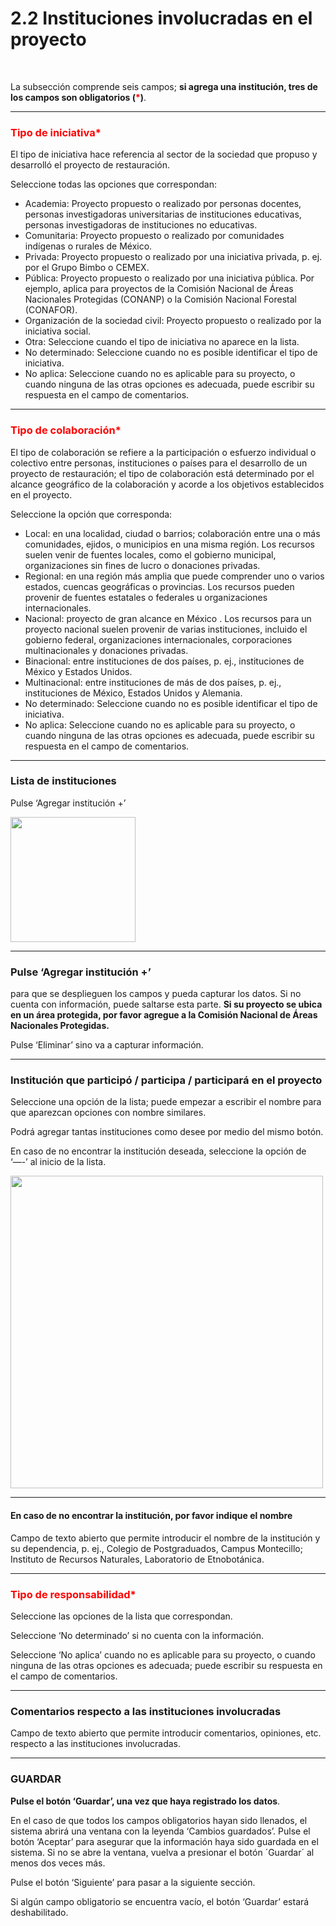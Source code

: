 # 2.2 **Instituciones involucradas en el proyecto** {.unnumbered}

<br>

La subsección comprende seis campos; **si agrega una institución, tres de los campos son obligatorios (<span style="color:red">\*</span>)**. 

----

### <span style="color:red">Tipo de iniciativa\*</span> {.unnumbered}
El tipo de iniciativa hace referencia al sector de la sociedad que propuso y desarrolló  el  proyecto de restauración.

Seleccione todas las opciones que correspondan:

- Academia:  Proyecto propuesto o realizado por personas docentes, personas investigadoras universitarias de instituciones educativas, personas investigadoras de instituciones no educativas.
- Comunitaria: Proyecto propuesto o realizado por comunidades indígenas o rurales de México.
- Privada: Proyecto propuesto o realizado por una iniciativa privada, p. ej. por el Grupo Bimbo o CEMEX.
- Pública: Proyecto propuesto o realizado por una iniciativa pública. Por ejemplo, aplica para proyectos de la Comisión Nacional de Áreas Nacionales Protegidas (CONANP) o la Comisión Nacional Forestal (CONAFOR).
- Organización de la sociedad civil: Proyecto propuesto o realizado por la iniciativa social.
- Otra: Seleccione cuando el tipo de iniciativa no aparece en la lista.
- No determinado: Seleccione cuando no es posible identificar el tipo de iniciativa.
- No aplica: Seleccione cuando no es aplicable para su proyecto, o cuando ninguna de las otras opciones es adecuada, puede escribir su respuesta en el campo de comentarios. 

----

### <span style="color:red">Tipo de colaboración\*</span> {.unnumbered}

El tipo de colaboración se refiere a la participación o esfuerzo individual o colectivo entre personas, instituciones o países para el desarrollo de un proyecto de restauración; el tipo de colaboración está determinado por el alcance geográfico de la colaboración y acorde a los  objetivos establecidos en el proyecto.

Seleccione la opción que corresponda:

- Local: en una localidad, ciudad o barrios; colaboración entre una o más comunidades, ejidos, o municipios en una misma región. Los recursos suelen venir de fuentes locales, como el gobierno municipal, organizaciones sin fines de lucro o donaciones privadas.
- Regional: en una región más amplia que puede comprender uno o varios estados, cuencas geográficas o provincias. Los recursos pueden provenir de fuentes estatales o federales u organizaciones internacionales.
- Nacional: proyecto de gran alcance en México . Los recursos para un proyecto nacional suelen provenir de varias instituciones, incluido el gobierno federal,  organizaciones internacionales, corporaciones multinacionales y donaciones privadas.
- Binacional: entre instituciones de dos países, p. ej., instituciones de México y Estados Unidos.
- Multinacional: entre instituciones de más de dos países, p. ej., instituciones de México,  Estados Unidos y Alemania.
- No determinado: Seleccione cuando no es posible identificar el tipo de iniciativa.
- No aplica: Seleccione cuando no es aplicable para su proyecto, o cuando ninguna de las otras opciones es adecuada, puede escribir su respuesta en el campo de comentarios.

----

### Lista de instituciones
Pulse ‘Agregar institución +’

![](images/Imagen7.png){width="200"}

----

### Pulse ‘Agregar institución +’ {.unnumbered}
para que se desplieguen los campos y pueda capturar los datos. Si no cuenta con información, puede saltarse esta parte. 
**Si su proyecto se ubica en un área protegida, por favor agregue a la Comisión Nacional de Áreas Nacionales Protegidas.**

Pulse ‘Eliminar’ sino va a capturar información.

----

### Institución que participó / participa / participará en el proyecto {.unnumbered}

Seleccione una opción de la lista; puede empezar a escribir el nombre para que aparezcan opciones con nombre similares. 

Podrá agregar tantas instituciones como desee por medio del mismo botón. 

En caso de no encontrar la institución deseada, seleccione la opción de ‘----’ al inicio de la lista. 
 
![](images/Imagen8.png){width="500"}
 
----

#### En caso de no encontrar la institución, por favor indique el nombre{.unnumbered}
Campo de texto abierto que permite introducir el nombre de la institución y su dependencia, p. ej., Colegio de Postgraduados, Campus Montecillo; Instituto de Recursos Naturales, Laboratorio de Etnobotánica. 

----

### <span style="color:red">Tipo de responsabilidad\*</span> {.unnumbered}
Seleccione las opciones de la lista que correspondan.

Seleccione ‘No determinado’ si no cuenta con la información. 

Seleccione ‘No aplica’ cuando no es aplicable para su proyecto, o cuando ninguna de las otras opciones es adecuada; puede escribir su respuesta en el campo de comentarios.

----

### Comentarios respecto a las instituciones involucradas{.unnumbered}
Campo de texto abierto que permite introducir comentarios, opiniones, etc. respecto a las instituciones involucradas.

----

### GUARDAR{.unnumbered}

**Pulse el botón ‘Guardar’, una vez que haya registrado los datos**.

En el caso de que todos los campos obligatorios hayan sido llenados, el sistema abrirá una ventana con la leyenda 'Cambios guardados'. Pulse el botón ‘Aceptar’ para asegurar que la información haya sido guardada en el sistema. Si no se abre la ventana, vuelva a presionar el botón ´Guardar´ al menos dos veces más.

Pulse el botón ‘Siguiente’ para pasar a la siguiente sección. 

Si algún campo obligatorio se encuentra vacío, el botón ‘Guardar’ estará deshabilitado.
